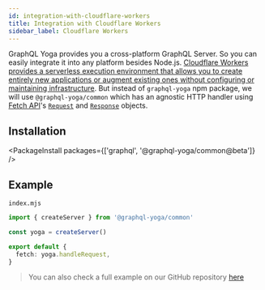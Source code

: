 ```yaml
---
id: integration-with-cloudflare-workers
title: Integration with Cloudflare Workers
sidebar_label: Cloudflare Workers
---
```


GraphQL Yoga provides you a cross-platform GraphQL Server. So you can easily integrate it into any platform besides Node.js.
[Cloudflare Workers provides a serverless execution environment that allows you to create entirely new applications or augment existing ones without configuring or maintaining infrastructure](https://developers.cloudflare.com/workers/).
But instead of `graphql-yoga` npm package, we will use `@graphql-yoga/common` which has an agnostic HTTP handler using [Fetch API](https://developer.mozilla.org/en-US/docs/Web/API/Fetch_API/Using_Fetch)'s [`Request`](https://developer.mozilla.org/en-US/docs/Web/API/Request) and [`Response`](https://developer.mozilla.org/en-US/docs/Web/API/Response) objects.

## Installation

<PackageInstall packages={['graphql', '@graphql-yoga/common@beta']} />

## Example

`index.mjs`

```ts
import { createServer } from '@graphql-yoga/common'

const yoga = createServer()

export default {
  fetch: yoga.handleRequest,
}
```

> You can also check a full example on our GitHub repository [here](https://github.com/dotansimha/graphql-yoga/tree/master/examples/cloudflare)
